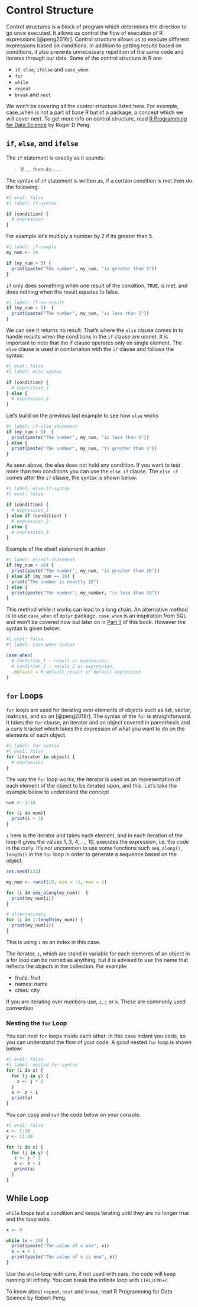 # Control Structure {#sec-ctr-str}

Control structures is a block of program which determines the direction to go once executed. It allows us control the flow of execution of R expressions [@peng2016r]. Control structure allows us to execute different expressions based on conditions. In addition to getting results based on conditions, it also prevents unnecessary repetition of the same code and iterates through our data. Some of the control structure in R are:

-   `if`, `else`, `ifelse` and `case_when`
-   `for`
-   `while`
-   `repeat`
-   `break` and `next`

We won't be covering all the control structure listed here. For example, case_when is not a part of base R but of a package, a concept which we will cover next. To get more info on control structure, read [R Programming for Data Science](https://bookdown.org/rdpeng/rprogdatascience/) by Roger D Peng.

## `if`, `else`, and `ifelse`

The `if` statement is exactly as it sounds:

> if .... then do ......

The syntax of `if` statement is written as, if a certain condition is met then do the following:

```r
#| eval: false
#| label: if-syntax

if (condition) {
  # expression
}
```


For example let's multiply a number  by 2 if its greater than 5.

```r
#| label: if-sample
my_num <- 10

if (my_num > 5) {
  print(paste("The number", my_num, "is greater than 5"))
}

```

`if` only does something when one result of the condition, `TRUE`, is met, and does nothing when the result equates to false. 

```r
#| label: if-no-result
if (my_num < 5)  {
  print(paste("The number", my_num, "is less than 5"))
}
```

We can see it returns no result. That's where the `else` clause comes in to handle results when the conditions in the `if` clause are unmet. It is important to note that the if clause operates only on single element. The `else` clause is used in combination with the `if` clause and follows the syntax:

```r
#| eval: false
#| label: else-syntax

if (condition) {
  # expression_1
} else {
  # expression_2
}
```

Let's build on the previous last example to see how `else` works

```r
#| label: if-else-statement
if (my_num < 5)  {
  print(paste("The number", my_num, "is less than 5"))
} else {
  print(paste("The number", my_num, "is greater than 5"))
}
```
As seen above, the else does not hold any condition. If you want to test more than two conditions you can use the `else if` clause. The `else if` comes after the `if` clause, the syntax is shown below:

```r
#| label: else-if-syntax
#| eval: false

if (condition) {
  # expression_1
} else if (condition) {
  # expression_2
} else {
  # expression_3
}
```


Example of the elseif statement in action:
```r
#| label: elseif-statement
if (my_num > 10) {
  print(paste("The number", my_num, "is greater than 10"))
} else if (my_num == 10) {
  print("The number is exactly 10")
} else {
  print(paste("The number", my_number, "is less than 10"))
}
```

This method while it works can lead to a long chain. An alternative method is to use `case_when` of `dplyr` package. `case_when` is an inspiration from SQL and won't be covered now but later on in [Part II](wrangle.qmd) of this book. However the syntax is given below:

```r
#| eval: false
#| label: case-when-syntax

case_when(
  # condition_1 ~ result or expression,
  # condition_2 ~ result_2 or expression,
  .default = # default_result or default expression
)
```


## `for` Loops
`for` loops are used for iterating over elements of objects such as list, vector, matrices, and so on [@peng2016r]. The syntax of the `for` is straightforward. It takes the `for` clause, an iterator and an object covered in parenthesis and a curly bracket which takes the expression of what you want to do on the elements of each object. 

```r
#| label: for-syntax
#| eval: false
for (iterator in object) {
  # expression
}
```

The way the `for` loop works, the iterator is used as an representation of each element of the object to be iterated upon, and this. Let's take the example below to understand the concept

```r
num <- 1:10

for (i in num){
  print(i + 3)
}
```

`i` here is the iterator and takes each element, and in each iteration of the loop it gives the values 1, 3, 4, ..., 10, executes the expression, i.e, the code in the curly. It's not uncommon to use some functions such `seq_along()`, `length()` in the `for` loop in order to generate a sequence based on the object.

```r
set.seed(123)

my_num <- runif(10, min = -1, max = 1)

for (i in seq_along(my_num))  {
  print(my_num[i])
}

# alternatively
for (i in 1:length(my_num)) {
  print(my_num[i])
}
```
This is using `i` as an index in this case.

:::{.callout-tip appearance=minimal}
The iterator, `i`, which are stand in variable for each elements of an object in a for loop can be named as anything, but it is advised to use the name that reflects the objects in the collection. For example:

- fruits: fruit
- names: name
- cities: city

If you are iterating over numbers use, `i`, `j` or `k`. These are commonly used convention
:::


### Nesting the `for` Loop
You can nest `for` loops inside each other. In this case indent you code, so you can understand the flow of your code. A good nested `for` loop is shown below:

```r
#| eval: false
#| label: nested-for-syntax
for (i in x) {
  for (j in y) {
    z <- j * 2
  }
  a <- z + i
  print(a)
}
```

You can copy and run the code below on your console.
```r
#| eval: false
x <- 1:10
y <- 11:20

for (i in x) {
  for (j in y) {
   z <- j * 2 
   a <- z + i
   print(a)
  }
}
```


## While Loop
`while` loops test a condition and keeps terating until they are no longer true and the loop exits.
```r
x <- 0

while (x < 10) {
  print(paste("The value of x was", x))
  x = x + 1
  print(paste("The value of x is now", x))
}
```

:::{.callout-caution appearance=minimal}
Use the `while` loop with care, if not used with care, the code will keep running till infinity. You can break this infinite loop with `CTRL/CMD`+`C`
:::
To know about `repeat`, `next` and `break`, read R Programming for Data Science by Robert Peng.